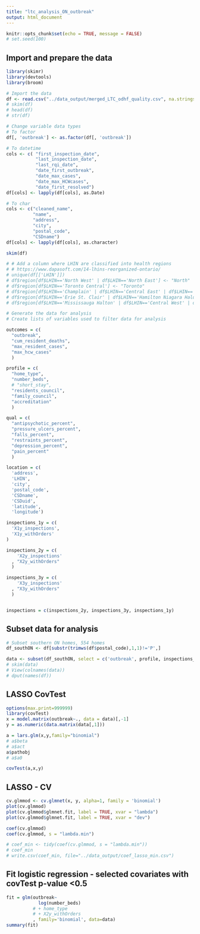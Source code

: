 ```yaml
---
title: "ltc_analysis_ON_outbreak"
output: html_document
---
```


```r
knitr::opts_chunk$set(echo = TRUE, message = FALSE)
# set.seed(100)
```

## Import and prepare the data
```r
library(skimr)
library(devtools)
library(broom)

# Import the data
df <- read.csv("../data_output/merged_LTC_odhf_quality.csv", na.strings="", header=TRUE)
# skim(df)
# head(df)
# str(df)

# Change variable data types
# To factor
df[, 'outbreak'] <- as.factor(df[, 'outbreak'])

# To datetime
cols <- c( "first_inspection_date", 
           "last_inspection_date", 
           "last_rqi_date",
           "date_first_outbreak", 
           "date_max_cases", 
           "date_max_HCWcases", 
           "date_first_resolved")
df[cols] <- lapply(df[cols], as.Date)

# To char
cols <- c("cleaned_name", 
          "name", 
          "address", 
          "city", 
          "postal_code", 
          "CSDname")
df[cols] <- lapply(df[cols], as.character)

skim(df)
```

```r
# # Add a column where LHIN are classified into health regions
# # https://www.dapasoft.com/14-lhins-reorganized-ontario/
# unique(df[['LHIN']])
# df$region[df$LHIN=='North West' | df$LHIN=='North East'] <- "North"
# df$region[df$LHIN=='Toronto Central'] <- "Toronto"
# df$region[df$LHIN=='Champlain' | df$LHIN=='Central East' | df$LHIN=='South East'] <- "East"
# df$region[df$LHIN=='Erie St. Clair' | df$LHIN=='Hamilton Niagara Haldimand Brant (Hnhb)' | df$LHIN=='South West' | df$LHIN=='Waterloo Wellington'] <- "West"
# df$region[df$LHIN=='Mississauga Halton' | df$LHIN=='Central West' | df$LHIN=='Central' | df$LHIN=='North Simcoe Muskoka'] <- "Central"

```


```r
# Generate the data for analysis
# Create lists of variables used to filter data for analysis

outcomes = c(
  "outbreak", 
  "cum_resident_deaths", 
  "max_resident_cases", 
  "max_hcw_cases"
  )

profile = c(
  "home_type", 
  "number_beds",
  # "short_stay",
  "residents_council",
  "family_council",
  "accreditation"
  )

qual = c(
  "antipsychotic_percent", 
  "pressure_ulcers_percent", 
  "falls_percent", 
  "restraints_percent", 
  "depression_percent", 
  "pain_percent"
  )

location = c(
  'address', 
  'LHIN', 
  'city', 
  'postal_code', 
  'CSDname', 
  'CSDuid', 
  'latitude', 
  'longitude')

inspections_1y = c(
  'X1y_inspections',
  'X1y_withOrders'
)

inspections_2y = c(
    'X2y_inspections'
  , "X2y_withOrders"
  )

inspections_3y = c(
    'X3y_inspections'
  , "X3y_withOrders"
  )


inspections = c(inspections_2y, inspections_3y, inspections_1y)

```


## Subset data for analysis
```r
# Subset southern ON homes, 554 homes
df_southON <- df[substr(trimws(df$postal_code),1,1)!='P',]

data <- subset(df_southON, select = c('outbreak', profile, inspections_2y))
# skim(data)
# View(colnames(data))
# dput(names(df))
```


## LASSO CovTest
```r
options(max.print=999999)
library(covTest)
x = model.matrix(outbreak~., data = data)[,-1]
y = as.numeric(data.matrix(data[,1]))

a = lars.glm(x,y,family="binomial")
# a$beta
# a$act
a$pathobj
# a$a0

covTest(a,x,y)

```

## LASSO - CV
```r
cv.glmmod <- cv.glmnet(x, y, alpha=1, family = 'binomial')
plot(cv.glmmod)
plot(cv.glmmod$glmnet.fit, label = TRUE, xvar = "lambda")
plot(cv.glmmod$glmnet.fit, label = TRUE, xvar = "dev")

coef(cv.glmmod)
coef(cv.glmmod, s = "lambda.min")

# coef_min <- tidy(coef(cv.glmmod, s = "lambda.min"))
# coef_min
# write.csv(coef_min, file="../data_output/coef_lasso_min.csv")

```


## Fit logistic regression - selected covariates with covTest p-value <0.5
```r
fit = glm(outbreak~
            log(number_beds)
          # + home_type
          # + X2y_withOrders
          , family='binomial', data=data)
summary(fit)

```


<!-- ```{r, eval=FALSE, include=FALSE} -->
<!-- ## Fit logistic regression - full -->
<!-- fit = glm(outbreak~., family='binomial', data=data) -->
<!-- summary(fit) -->

<!-- ``` -->


<!-- ```{r ,eval=FALSE, include=FALSE} -->
<!-- ## Check multicollinearity -->
<!-- car::vif(fit) -->

<!-- ```  -->



<!-- ```{r, eval=FALSE, include=FALSE} -->
<!-- # Old Code -->
<!-- ## LASSO for variable selection - manual -->
<!-- # https://stats.stackexchange.com/questions/72251/an-example-lasso-regression-using-glmnet-for-binary-outcome -->
<!-- library(glmnet) -->

<!-- # model.matrix() automatically transforms any qualitative variables into dummy variables -->
<!-- # Trim the first column leaving only predictors -->
<!-- # x = model.matrix(outbreak~., data = data)[,-1] -->
<!-- # y = as.factor(data.matrix(data[,1])) -->

<!-- # Note alpha=1 for lasso only, and can blend with ridge penalty -->
<!-- # alpha=0 ridge only -->
<!-- glmmod <- glmnet(x, y, family = 'binomial') -->

<!-- # glmmod$call -->
<!-- # summary(glmmod) -->
<!-- plot(glmmod, xvar = 'lambda', label = TRUE) -->
<!-- # plot(glmmod, xvar = 'dev', label = TRUE) -->
<!-- coef(glmmod) -->
<!-- plot(glmmod) -->

<!-- # As lambda decreases, the order that covariates are added to the model: -->
<!-- #      -->
<!-- #     1. number_beds -->
<!-- #     2. home_typeMunicipal -->
<!-- #     3. short_stayYes -->
<!-- #     4. X2y_withOrders_norm -->
<!-- #     5. family_councilYes -->
<!-- #     6. accreditationYes -->
<!-- #     7. X2y_inspections_norm -->
<!-- #     8. home_typeNon-Profit  -->
<!-- ``` -->


<!-- ```{r, include=FALSE, eval=FALSE} -->
<!-- data_lr <- subset(df, select = c('outbreak', -->
<!--                                  'number_beds', -->
<!--                                  'home_type', -->
<!--                                  'short_stay', -->
<!--                                  'family_council', -->
<!--                                  'residents_council', -->
<!--                                  'accreditation', -->
<!--                                  'X2y_withOrders_norm', -->
<!--                                  'X2y_inspections_norm' -->
<!--                                  )) -->


<!-- fit = glm(outbreak~., family='binomial', data=data_lr) -->
<!-- summary(fit) -->

<!-- # tidy_fit <- tidy(summary(fit)$coef) -->
<!-- # write.csv(tidy_fit, file="../data_output/logistic_regression_model.csv") -->

<!-- ``` -->

<!-- ```{r, include=FALSE, eval=FALSE} -->
<!-- ## Stepwise Model Selection -->
<!-- library(MASS) -->
<!-- # Start with model with no predictors - null -->
<!-- null <- glm(outbreak ~ 1, family = "binomial", data=data) # 1 here means the intercept  -->
<!-- full <- glm(outbreak ~  -->
<!--               home_type  -->
<!--             + number_beds  -->
<!--             + short_stay  -->
<!--             + residents_council  -->
<!--             + family_council  -->
<!--             + accreditation  -->
<!--             + total_inspections_norm  -->
<!--             + X5y_inspections_norm  -->
<!--             + X2y_inspections_norm  -->
<!--             + total_withOrders_norm  -->
<!--             + X5y_withOrders_norm  -->
<!--             + X2y_withOrders_norm  -->
<!--             , family = 'binomial', data = data) -->

<!-- # With AIC, k = 2  -->
<!-- modAIC <- stepAIC(full) -->
<!-- summary(modAIC) -->

<!-- # With BIC -->
<!-- modBIC <- stepAIC(full, k = log(nrow(data))) -->
<!-- summary(modBIC) -->

<!-- car::compareCoefs(modAIC, modBIC) -->
<!-- confint(modBIC) -->

<!-- stepAIC(full, scope=list(lower=null, upper=full), data=data, direction='backward', trace = 0) -->
<!-- stepAIC(null, scope=list(lower=null, upper=full), data=data, direction='forward', trace = 0) -->
<!-- stepAIC(null, scope=list(lower=null, upper=full), data=data, direction='both', trace = 0) -->
<!-- ``` -->


<!-- ```{r, eval=FALSE, include=FALSE} -->
<!-- ## Transforming the Predictors -->
<!-- # Assessing skewness -->
<!-- # Check for R skewness in numeric predictors -->
<!-- library(e1071) -->

<!-- listofcols = c('number_beds', complaints, noncomplaints, all_inspections) -->

<!-- for (each in listofcols){ -->
<!--   print(each) -->
<!--   print(skewness(data[[each]])) -->
<!--   qqnorm(data[[each]], main = each) -->
<!--   qqline(data[[each]], col = 'red') -->
<!-- } -->

<!-- for (each in listofcols){ -->
<!--   print(each) -->
<!--   print(summary(df[[each]])) -->
<!-- } -->

<!-- # Create a list of numeric variables with 0 values -->
<!-- list0s <- c(complaints, "X2y_noncomplaints_norm") -->

<!-- library(rcompanion) -->
<!-- listofcols <- setdiff(listofcols, list0s) -->

<!-- # Visualize the effect of square root and log transformations on the data without 0s -->
<!-- for (each in listofcols) {   -->
<!--   plotNormalHistogram(x = data[[each]], main = each) -->
<!--   plotNormalHistogram(x = sqrt(data[[each]]), main = c(each, 'sqrt trans')) -->
<!--   plotNormalHistogram(x = log(data[[each]]), main = c(each, 'log trans')) -->
<!-- } -->

<!-- # Visualize the effect of a square root transformation on the variables with 0s -->
<!-- for (each in list0s) {   -->
<!--   plotNormalHistogram(x = data[[each]], main = each) -->
<!--   plotNormalHistogram(x = sqrt(data[[each]]), main = c(each, 'sqrt trans')) -->
<!-- } -->

<!-- # Log transform in place -->

<!-- data[c("total_noncomplaints_norm", "X5y_noncomplaints_norm", all_inspections)] <- log(data[c("total_noncomplaints_norm", "X5y_noncomplaints_norm", all_inspections)]) -->

<!-- # Square root transform in place -->
<!-- data[c('number_beds', list0s)] <- sqrt(data[c('number_beds', list0s)]) -->

<!-- skim(data) -->
<!-- ``` -->

<!-- ```{r, eval=FALSE, include=FALSE } -->
<!-- # Calculate McFadden's pseudo R2 -->
<!-- ll.null <- fit$null.deviance/-2 -->
<!-- ll.proposed <- fit$deviance/-2 -->
<!-- print((ll.null - ll.proposed)/ll.null) -->
<!-- 1 - pchisq(2*(ll.proposed - ll.null), df = (length(fit$coefficients)-1)) #pvalue -->

<!-- ``` -->


<!-- ```{r, eval=FALSE, include=FALSE} -->
<!-- ## Visualize the model -->
<!-- # Create a new dataframe showing probability of outbreak and outbreak status -->
<!-- predicted.data <- data.frame(probability.of.outbreak=fit$fitted.values, outbreak=data$outbreak) -->

<!-- # Sort the above df -->
<!-- predicted.data <- predicted.data[order(predicted.data$probability.of.outbreak, decreasing=FALSE),] -->

<!-- # Add new col to df with rank -->
<!-- predicted.data$rank <- 1:nrow(predicted.data) -->

<!-- library(ggplot2) -->
<!-- # library(cowplot) -->

<!-- ggplot(data = predicted.data, aes(x=rank, y=probability.of.outbreak)) + -->
<!--   geom_point(aes(color=outbreak), alpha = 0.5, shape = 4, stroke = 1) + -->
<!--   xlab("Index") + ylab("Predicted probability of an outbreak") + -->
<!--   ggtitle("Outbreak Status Ordered By Predicted Probability of an Outbreak") +  -->
<!--   scale_color_manual(values = c('blue', 'red')) -->

<!-- ``` -->


```r

```


```r

```


```r

```



